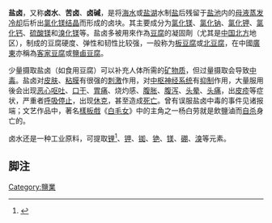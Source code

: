 {{expand|time=2015-12-01T14:51:34+00:00}}
'''盐卤'''，又称'''卤水'''、'''苦卤'''、'''卤碱'''，是将[[海水|海水]]或[[鹹水湖|盐湖]]水制[[食盐|盐]]后残留于[[盐池|盐池]]内的[[原液|母液]][[蒸发|蒸发]][[冷却|冷却]]后析出[[氯化镁|氯化镁]][[结晶|结晶]]而形成的卤块。其主要成分为[[氯化镁|氯化镁]]、[[氯化钠|氯化钠]]、[[氯化钾|氯化钾]]、[[氯化钙|氯化钙]]、[[硫酸镁|硫酸镁]]和[[溴化镁|溴化镁]]等。盐卤多被用來作為[[豆腐|豆腐]]的凝固劑（尤其是[[中国北方与南方|中国北方]]地区），制成的豆腐硬度、弹性和韧性比较强，一般称为[[板豆腐|板豆腐]]或[[北豆腐|北豆腐]]，在中國[[广东省|廣東]]亦稱為[[客家豆腐|客家豆腐]]或[[鹽鹵豆腐|鹽鹵豆腐]]。

少量摄取盐卤（如食用豆腐）可以补充人体所需的[[矿物质|矿物质]]，但过量摄取会导致[[中毒|中毒]]。盐卤对[[皮肤|皮肤]]、[[粘膜|粘膜]]有很强的[[刺激_(生理学)|刺激]]作用，对[[中枢神经系统|中枢神经系统]]有[[抑制|抑制]]作用，大量服用後会出现[[恶心|恶心]][[呕吐|呕吐]]、[[口乾|口干]]、[[胃痛|胃痛]]、烧灼感、[[腹胀|腹胀]]、[[腹泻|腹泻]]、[[头晕|头晕]]、[[头痛|头痛]]，出[[疹|皮疹]]等症状，严重者[[呼吸中止|呼吸停止]]，出现[[休克|休克]]，甚至造成[[死亡|死亡]]。曾有误服盐卤中毒的事件见诸报端；文艺作品中，著名[[樣板戲|樣板戲]]《[[白毛女|白毛女]]》中的主角之一杨白劳就是飲鹽滷而[[自杀|自杀]]身亡的。

卤水还是一种工业原料，可提取[[锂|锂]]<ref>{{cite web|url=http://www.cqvip.com/qk/97871x/200301/7475091.html|title=卤水锂资源开发技术进展}}</ref>、[[钾|钾]]、[[铷|铷]]、[[铯|铯]]、[[镁|镁]]、[[硼|硼]]、[[溴|溴]]等元素。

==脚注==
<references/>
[[Category:鹽業|Category:鹽業]]